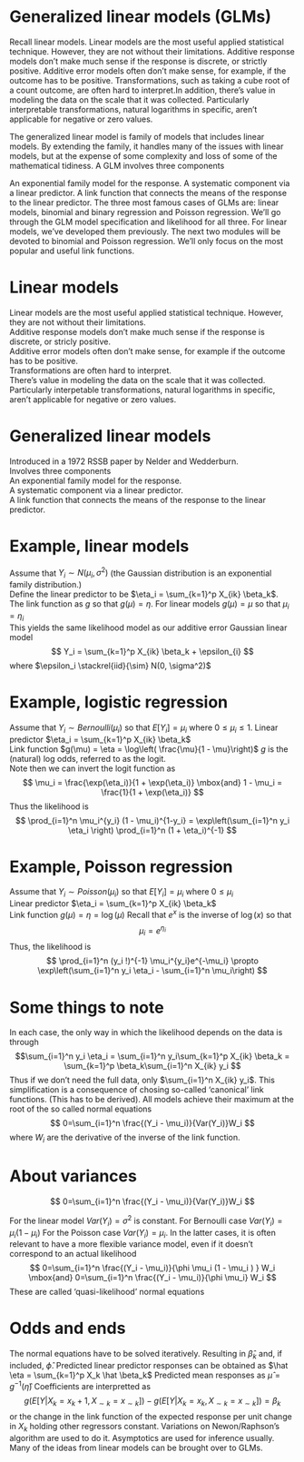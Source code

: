 # Generalized linear models (GLMs)

Recall linear models. Linear models are the most useful applied statistical technique. However, they are not without their limitations. Additive response models don't make much sense if the response is discrete, or strictly positive. Additive error models often don't make sense, for example, if the outcome has to be positive. Transformations, such as taking a cube root of a count outcome, are often hard to interpret.In addition, there's value in modeling the data on the scale that it was collected. Particularly interpretable transformations, natural logarithms in specific, aren't applicable for negative or zero values.

The generalized linear model is family of models that includes linear models. By extending the family, it handles many of the issues with linear models, but at the expense of some complexity and loss of some of the mathematical tidiness. A GLM involves three components

An exponential family model for the response.
A systematic component via a linear predictor.
A link function that connects the means of the response to the linear predictor.
The three most famous cases of GLMs are: linear models, binomial and binary regression and Poisson regression. We'll go through the GLM model specification and likelihood for all three. For linear models, we've developed them previously. The next two modules will be devoted to binomial and Poisson regression. We'll only focus on the most popular and useful link functions.

# Linear models

Linear models are the most useful applied statistical technique. However, they are not without their limitations.  
Additive response models don't make much sense if the response is discrete, or stricly positive.  
Additive error models often don't make sense, for example if the outcome has to be positive.  
Transformations are often hard to interpret.  
There's value in modeling the data on the scale that it was collected.  
Particularly interpetable transformations, natural logarithms in specific, aren't applicable for negative or zero values.  

# Generalized linear models

Introduced in a 1972 RSSB paper by Nelder and Wedderburn.  
Involves three components  
An exponential family model for the response.    
A systematic component via a linear predictor.    
A link function that connects the means of the response to the linear predictor.  

# Example, linear models

Assume that $Y_i \sim N(\mu_i, \sigma^2)$ (the Gaussian distribution is an exponential family distribution.)  
Define the linear predictor to be $\eta_i = \sum_{k=1}^p X_{ik} \beta_k$.  
The link function as $g$ so that $g(\mu) = \eta$.
For linear models $g(\mu) = \mu$ so that $\mu_i = \eta_i$  
This yields the same likelihood model as our additive error Gaussian linear model $$ Y_i = \sum_{k=1}^p X_{ik} \beta_k + \epsilon_{i} $$ where $\epsilon_i \stackrel{iid}{\sim} N(0, \sigma^2)$  

# Example, logistic regression

Assume that $Y_i \sim Bernoulli(\mu_i)$ so that $E[Y_i] = \mu_i$ where $0\leq \mu_i \leq 1$.
Linear predictor $\eta_i = \sum_{k=1}^p X_{ik} \beta_k$  
Link function $g(\mu) = \eta = \log\left( \frac{\mu}{1 - \mu}\right)$ $g$ is the (natural) log odds, referred to as the logit.  
Note then we can invert the logit function as $$ \mu_i = \frac{\exp(\eta_i)}{1 + \exp(\eta_i)} \mbox{and} 1 - \mu_i = \frac{1}{1 + \exp(\eta_i)} $$   Thus the likelihood is $$ \prod_{i=1}^n \mu_i^{y_i} (1 - \mu_i)^{1-y_i} = \exp\left(\sum_{i=1}^n y_i \eta_i \right) \prod_{i=1}^n (1 + \eta_i)^{-1} $$

# Example, Poisson regression

Assume that $Y_i \sim Poisson(\mu_i)$ so that $E[Y_i] = \mu_i$ where $0\leq \mu_i$  
Linear predictor $\eta_i = \sum_{k=1}^p X_{ik} \beta_k$  
Link function $g(\mu) = \eta = \log(\mu)$
Recall that $e^x$ is the inverse of $\log(x)$ so that $$ \mu_i = e^{\eta_i} $$ Thus, the likelihood is $$ \prod_{i=1}^n (y_i !)^{-1} \mu_i^{y_i}e^{-\mu_i} \propto \exp\left(\sum_{i=1}^n y_i \eta_i - \sum_{i=1}^n \mu_i\right) $$

# Some things to note

In each case, the only way in which the likelihood depends on the data is through $$\sum_{i=1}^n y_i \eta_i = \sum_{i=1}^n y_i\sum_{k=1}^p X_{ik} \beta_k = \sum_{k=1}^p \beta_k\sum_{i=1}^n X_{ik} y_i $$ Thus if we don't need the full data, only $\sum_{i=1}^n X_{ik} y_i$. This simplification is a consequence of chosing so-called 'canonical' link functions.
(This has to be derived). All models achieve their maximum at the root of the so called normal equations $$ 0=\sum_{i=1}^n \frac{(Y_i - \mu_i)}{Var(Y_i)}W_i $$ where $W_i$ are the derivative of the inverse of the link function.

# About variances

$$ 0=\sum_{i=1}^n \frac{(Y_i - \mu_i)}{Var(Y_i)}W_i $$

For the linear model $Var(Y_i) = \sigma^2$ is constant.
For Bernoulli case $Var(Y_i) = \mu_i (1 - \mu_i)$
For the Poisson case $Var(Y_i) = \mu_i$.
In the latter cases, it is often relevant to have a more flexible variance model, even if it doesn't correspond to an actual likelihood $$ 0=\sum_{i=1}^n \frac{(Y_i - \mu_i)}{\phi \mu_i (1 - \mu_i ) } W_i \mbox{and} 0=\sum_{i=1}^n \frac{(Y_i - \mu_i)}{\phi \mu_i} W_i $$
These are called 'quasi-likelihood' normal equations

# Odds and ends

The normal equations have to be solved iteratively. Resulting in $\hat \beta_k$ and, if included, $\hat \phi$.
Predicted linear predictor responses can be obtained as $\hat \eta = \sum_{k=1}^p X_k \hat \beta_k$
Predicted mean responses as $\hat \mu = g^{-1}(\hat \eta)$
Coefficients are interpretted as $$ g(E[Y | X_k = x_k + 1, X_{\sim k} = x_{\sim k}]) - g(E[Y | X_k = x_k, X_{\sim k}=x_{\sim k}]) = \beta_k $$ or the change in the link function of the expected response per unit change in $X_k$ holding other regressors constant.
Variations on Newon/Raphson's algorithm are used to do it.
Asymptotics are used for inference usually.
Many of the ideas from linear models can be brought over to GLMs.
